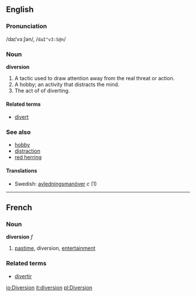 ==English==
===Pronunciation===
/daɪˈvɜːʃən/, /<tt>daI"v3:S@n</tt>/
=== Noun ===
'''diversion'''
# A tactic used to draw attention away from the real threat or action.
# A hobby; an activity that distracts the mind.
# The act of of diverting.

==== Related terms ====
*[[divert]]

===See also===
*[[hobby]]
*[[distraction]]
*[[red herring]]

====Translations====
*Swedish: [[avledningsmanöver]] ''c'' (1)
----

==French==
===Noun===
'''diversion''' ''f''

# [[pastime]], diversion, [[entertainment]]

===Related terms===
*[[divertir]]

[[io:Diversion]]
[[it:diversion]]
[[pl:Diversion]]